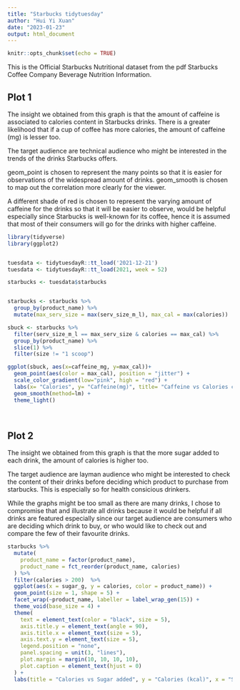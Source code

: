 ---
title: "Starbucks tidytuesday"
author: "Hui Yi Xuan"
date: "2023-01-23"
output: html_document
---

```{r setup, include=FALSE}
knitr::opts_chunk$set(echo = TRUE)
```


This is the Official Starbucks Nutritional dataset from the pdf Starbucks Coffee 
Company Beverage Nutrition Information. 


## Plot 1 

The insight we obtained from this graph is that the amount of caffeine is associated 
to calories content in Starbucks drinks. There is a greater likelihood that if a 
cup of coffee has more calories, the amount of caffeine (mg) is lesser too. 

The target audience are technical audience who might be interested in the trends
of the drinks Starbucks offers. 

geom_point is chosen to represent the many points so that it is easier for 
observations of the widespread amount of drinks. 
geom_smooth is chosen to map out the correlation more clearly for the viewer. 

A different shade of red is chosen to represent the varying amount of caffeine
for the drinks so that it will be easier to observe, would be helpful especially
since Starbucks is well-known for its coffee, hence it is assumed that most of 
their consumers will go for the drinks with higher caffeine. 



```{r}

library(tidyverse)
library(ggplot2)


tuesdata <- tidytuesdayR::tt_load('2021-12-21')
tuesdata <- tidytuesdayR::tt_load(2021, week = 52)

starbucks <- tuesdata$starbucks


starbucks <- starbucks %>%
  group_by(product_name) %>%
  mutate(max_serv_size = max(serv_size_m_l), max_cal = max(calories)) 

sbuck <- starbucks %>%
  filter(serv_size_m_l == max_serv_size & calories == max_cal) %>%
  group_by(product_name) %>%
  slice(1) %>%
  filter(size != "1 scoop")

ggplot(sbuck, aes(x=caffeine_mg, y=max_cal))+
  geom_point(aes(color = max_cal), position = "jitter") + 
  scale_color_gradient(low="pink", high = "red") +
  labs(x= "Calories", y= "Caffeine(mg)", title= "Caffeine vs Calories content in Starbucks Drinks") +
  geom_smooth(method=lm) +
  theme_light()
 
  
```

## Plot 2 
The insight we obtained from this graph is that the more sugar added to each drink, 
the amount of calories is higher too. 

The target audience are layman audience who might be interested to check the content
of their drinks before deciding which product to purchase from starbucks.  This is 
especially so for health consicious drinkers. 

While the graphs might be too small as there are many drinks, I chose to compromise
that and illustrate all drinks because it would be helpful if all drinks are 
featured especially since our target audience are consumers who are deciding 
which drink to buy, or who would like to check out and compare the few of their
favourite drinks. 

```{r }
starbucks %>% 
  mutate(
    product_name = factor(product_name),
    product_name = fct_reorder(product_name, calories)
  ) %>% 
  filter(calories > 200)  %>% 
  ggplot(aes(x = sugar_g, y = calories, color = product_name)) +
  geom_point(size = 1, shape = 5) +
  facet_wrap(~product_name, labeller = label_wrap_gen(15)) +
  theme_void(base_size = 4) +
  theme(
    text = element_text(color = "black", size = 5),
    axis.title.y = element_text(angle = 90),
    axis.title.x = element_text(size = 5),
    axis.text.y = element_text(size = 5),
    legend.position = "none",
    panel.spacing = unit(3, "lines"),
    plot.margin = margin(10, 10, 10, 10),
    plot.caption = element_text(hjust = 0)
  ) +
  labs(title = "Calories vs Sugar added", y = "Calories (kcal)", x = "Sugar (g)")

```